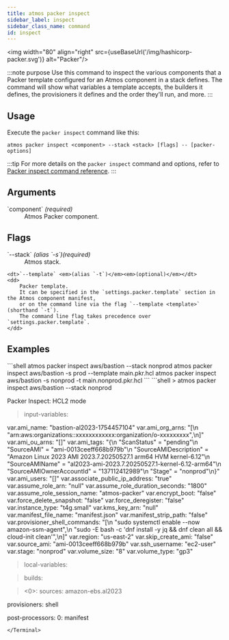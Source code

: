 ```yaml
---
title: atmos packer inspect
sidebar_label: inspect
sidebar_class_name: command
id: inspect
---
```



<img width="80" align="right" src={useBaseUrl('/img/hashicorp-packer.svg')} alt="Packer"/>

:::note purpose
Use this command to inspect the various components that a Packer template configured for an Atmos component in a stack defines.
The command will show what variables a template accepts, the builders it defines, the provisioners it defines and the order they'll run, and more.
:::

## Usage

Execute the `packer inspect` command like this:

```shell
atmos packer inspect <component> --stack <stack> [flags] -- [packer-options]
```

:::tip
For more details on the `packer inspect` command and options, refer to [Packer inspect command reference](https://developer.hashicorp.com/packer/docs/commands/inspect).
:::

## Arguments

<dl>
    <dt>`component` <em>(required)</em></dt>
    <dd>
        Atmos Packer component.
    </dd>
</dl>

## Flags

<dl>
    <dt>`--stack` <em>(alias `-s`)</em><em>(required)</em></dt>
    <dd>
        Atmos stack.
    </dd>

    <dt>`--template` <em>(alias `-t`)</em><em>(optional)</em></dt>
    <dd>
        Packer template.
        It can be specified in the `settings.packer.template` section in the Atmos component manifest,
        or on the command line via the flag `--template <template>` (shorthand `-t`).
        The command line flag takes precedence over `settings.packer.template`.
    </dd>
</dl>

## Examples

<Terminal>
```shell
atmos packer inspect aws/bastion --stack nonprod
atmos packer inspect aws/bastion -s prod --template main.pkr.hcl
atmos packer inspect aws/bastion -s nonprod -t main.nonprod.pkr.hcl
```
</Terminal>

<Terminal title="atmos packer inspect aws/bastion --stack nonprod">
```shell
> atmos packer inspect aws/bastion --stack nonprod

Packer Inspect: HCL2 mode

> input-variables:

var.ami_name: "bastion-al2023-1754457104"
var.ami_org_arns: "[\n  \"arn:aws:organizations::xxxxxxxxxxxx:organization/o-xxxxxxxxx\",\n]"
var.ami_ou_arns: "[]"
var.ami_tags: "{\n  \"ScanStatus\" = \"pending\"\n  \"SourceAMI\" = \"ami-0013ceeff668b979b\"\n  \"SourceAMIDescription\" = \"Amazon Linux 2023 AMI 2023.7.20250527.1 arm64 HVM kernel-6.12\"\n  \"SourceAMIName\" = \"al2023-ami-2023.7.20250527.1-kernel-6.12-arm64\"\n  \"SourceAMIOwnerAccountId\" = \"137112412989\"\n  \"Stage\" = \"nonprod\"\n}"
var.ami_users: "[]"
var.associate_public_ip_address: "true"
var.assume_role_arn: "null"
var.assume_role_duration_seconds: "1800"
var.assume_role_session_name: "atmos-packer"
var.encrypt_boot: "false"
var.force_delete_snapshot: "false"
var.force_deregister: "false"
var.instance_type: "t4g.small"
var.kms_key_arn: "null"
var.manifest_file_name: "manifest.json"
var.manifest_strip_path: "false"
var.provisioner_shell_commands: "[\n  \"sudo systemctl enable --now amazon-ssm-agent\",\n  \"sudo -E bash -c 'dnf install -y jq && dnf clean all && cloud-init clean'\",\n]"
var.region: "us-east-2"
var.skip_create_ami: "false"
var.source_ami: "ami-0013ceeff668b979b"
var.ssh_username: "ec2-user"
var.stage: "nonprod"
var.volume_size: "8"
var.volume_type: "gp3"

> local-variables:

> builds:

> <0>:
sources:
amazon-ebs.al2023

provisioners:
shell

post-processors:
0:
manifest
```
</Terminal>
